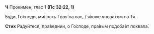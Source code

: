 **Ч** Прокимен, глас 1 **(Пс 32:22, 1)**

Бу́ди, Го́споди, ми́лость Твоя́ на нас, / я́коже упова́хом на Тя.

**Стих** Ра́дуйтеся, пра́веднии, о Го́споде, пра́вым подоба́ет похвала́.
